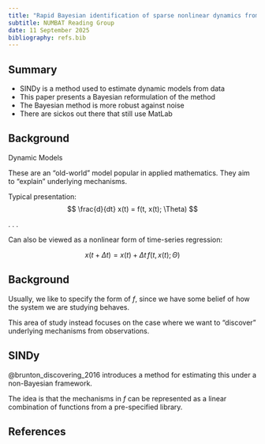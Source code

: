 ```yaml
---
title: "Rapid Bayesian identification of sparse nonlinear dynamics from scarce and noisy data"
subtitle: NUMBAT Reading Group
date: 11 September 2025
bibliography: refs.bib
---
```


## Summary

- SINDy is a method used to estimate dynamic models from data
- This paper presents a Bayesian reformulation of the method
- The Bayesian method is more robust against noise
- There are sickos out there that still use MatLab

## Background

Dynamic Models

These are an "old-world" model popular in applied mathematics. They aim to "explain" underlying mechanisms.

Typical presentation:
$$
\frac{d}{dt} x(t) = f(t, x(t); \Theta)
$$

. . . 

Can also be viewed as a nonlinear form of time-series regression:

$$
x(t + \Delta t) = x(t) + \Delta t \, f(t, x(t); \Theta)
$$

## Background

Usually, we like to specify the form of $f$, since we have some belief of how the system we are studying behaves.

This area of study instead focuses on the case where we want to "discover" underlying mechanisms from observations. 

## SINDy

@brunton_discovering_2016 introduces a method for estimating this under a non-Bayesian framework.

The idea is that the mechanisms in $f$ can be represented as a linear combination of functions from a pre-specified library.




## References

::: {#refs}
:::